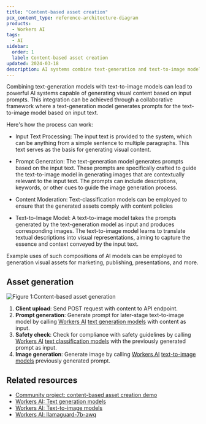 ```yaml
---
title: "Content-based asset creation"
pcx_content_type: reference-architecture-diagram
products:
  - Workers AI
tags:
  - AI
sidebar:
  order: 1
  label: Content-based asset creation
updated: 2024-03-18
description: AI systems combine text-generation and text-to-image models to create visual content from text. They generate prompts, moderate content, and produce images for various applications.
---
```


Combining text-generation models with text-to-image models can lead to powerful AI systems capable of generating visual content based on input prompts. This integration can be achieved through a collaborative framework where a text-generation model generates prompts for the text-to-image model based on input text.

Here's how the process can work:

- Input Text Processing: The input text is provided to the system, which can be anything from a simple sentence to multiple paragraphs. This text serves as the basis for generating visual content.

- Prompt Generation: The text-generation model generates prompts based on the input text. These prompts are specifically crafted to guide the text-to-image model in generating images that are contextually relevant to the input text. The prompts can include descriptions, keywords, or other cues to guide the image generation process.

- Content Moderation: Text-classification models can be employed to ensure that the generated assets comply with content policies

- Text-to-Image Model: A text-to-image model takes the prompts generated by the text-generation model as input and produces corresponding images. The text-to-image model learns to translate textual descriptions into visual representations, aiming to capture the essence and context conveyed by the input text.

Example uses of such compositions of AI models can be employed to generation visual assets for marketing, publishing, presentations, and more.

## Asset generation

![Figure 1:Content-based asset generation](~/assets/images/reference-architecture/ai-asset-generation-diagrams/ai-asset-generation.svg "Figure 1: Content-based asset generation")

1. **Client upload**: Send POST request with content to API endpoint.
2. **Prompt generation**: Generate prompt for later-stage text-to-image model by calling [Workers AI](/workers-ai/) [text generation models](/workers-ai/models/) with content as input.
3. **Safety check**: Check for compliance with safety guidelines by calling [Workers AI](/workers-ai/) [text classification models](/workers-ai/models/) with the previously generated prompt as input.
4. **Image generation**: Generate image by calling [Workers AI](/workers-ai/) [text-to-image models](/workers-ai/models/) previously generated prompt.

## Related resources

- [Community project: content-based asset creation demo](https://auto-asset.pages.dev/)
- [Workers AI: Text generation models](/workers-ai/models/)
- [Workers AI: Text-to-image models](/workers-ai/models/)
- [Workers AI: llamaguard-7b-awq](/workers-ai/models/llamaguard-7b-awq/)
